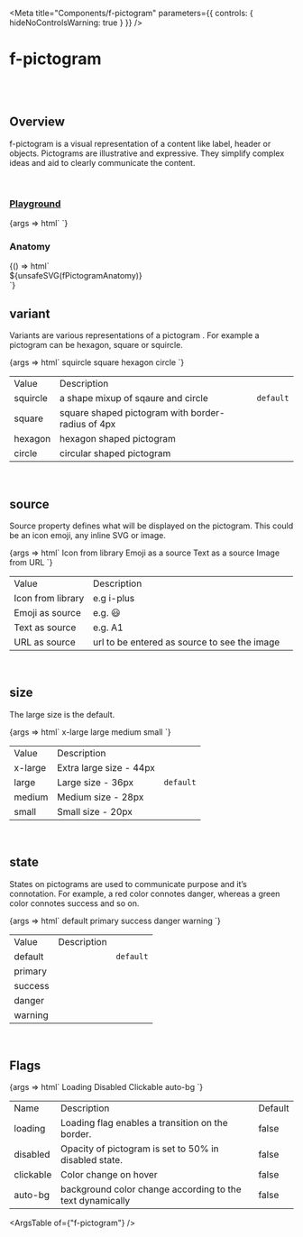 
<Meta
	title="Components/f-pictogram"
	parameters={{
		controls: { hideNoControlsWarning: true }
	}}
/>

# f-pictogram

<br />
<br />

## Overview

<f-divider></f-divider>

f-pictogram is a visual representation of a content like label, header or objects. Pictograms are
illustrative and expressive. They simplify complex ideas and aid to clearly communicate the
content.

<br />

### [Playground](/story/components-f-pictogram--playground)

<Canvas>
	<Story
		name="Playground"
		argTypes={{
			variant: {
				control: "select",
				options: ["squircle", "sqaure", "circle", "hexagon"]
			},
			size: {
				control: "select",
				options: ["x-large", "large", "medium", "small"]
			},
			state: {
				control: "select",
				options: ["default", "primary", "success", "danger", "warning", "inherit"]
			},
			["auto-bg"]: {
				control: { type: "boolean" }
			},
			loading: {
				control: { type: "boolean" },
				if: { arg: "disabled", eq: false }
			},
			disabled: {
				control: { type: "boolean" },
				if: { arg: "loading", eq: false }
			},
			clickable: {
				control: { type: "boolean" },
				if: { arg: "disabled", eq: false }
			}
		}}
		args={{
			variant: "squircle",
			source: "i-app",
			size: "medium",
			state: "default",
			["auto-bg"]: false,
			loading: false,
			disabled: false,
			clickable: false
		}}
	>
		{args => html`<f-div direction="column" padding="x-large">
			<f-pictogram
				.variant=${args.variant}
				source=${args.source}
				.size=${args.size}
				.state=${args.state}
				.loading=${args.loading}
				.disabled=${args.disabled}
				.clickable=${args.clickable}
				?auto-bg=${args["auto-bg"]}
			></f-pictogram>
		</f-div>`}
	</Story>
</Canvas>

<br />

### Anatomy

<f-divider></f-divider>

<Story name="Anatomy">
	{() => html`<div class="align-center">${unsafeSVG(fPictogramAnatomy)}</div>`}
</Story>

<br />

## variant

<f-divider></f-divider>

Variants are various representations of a pictogram . For example a pictogram can be hexagon,
square or squircle.

<Canvas>
	<Story
		name="variant"
		parameters={{
			docs: {
				inlineStories: false,
				iframeHeight: 200
			}
		}}
	>
		{args => html`<f-div gap="medium" padding="x-large" direction="row" align="middle-center">
			<f-div
				height="hug-content"
				align="middle-center"
				padding="none"
				gap="large"
				direction="column"
			>
				<f-text variant="para" size="large" weight="medium">squircle</f-text>
				<f-pictogram source="💬"></f-pictogram>
			</f-div>
			<f-div
				height="hug-content"
				align="middle-center"
				padding="none"
				gap="large"
				direction="column"
			>
				<f-text variant="para" size="large" weight="medium">square</f-text>
				<f-pictogram source="🎲" variant="square"></f-pictogram>
			</f-div>
			<f-div
				height="hug-content"
				align="middle-center"
				padding="none"
				gap="large"
				direction="column"
			>
				<f-text variant="para" size="large" weight="medium">hexagon</f-text>
				<f-pictogram source="🚀" variant="hexagon"></f-pictogram>
			</f-div>
			<f-div
				height="hug-content"
				align="middle-center"
				padding="none"
				gap="large"
				direction="column"
			>
				<f-text variant="para" size="large" weight="medium">circle</f-text>
				<f-pictogram source="🚗" variant="circle"></f-pictogram>
			</f-div>
		</f-div>`}
	</Story>
</Canvas>

<table class="custom-table">
	<tbody>
		<tr>
			<td>Value</td>
			<td>Description</td>
			<td></td>
		</tr>
		<tr>
			<td>squircle</td>
			<td>a shape mixup of sqaure and circle</td>
			<td>
				<code>default</code>
			</td>
		</tr>
		<tr>
			<td>square</td>
			<td>square shaped pictogram with border-radius of 4px</td>
			<td></td>
		</tr>
		<tr>
			<td>hexagon</td>
			<td>hexagon shaped pictogram</td>
			<td></td>
		</tr>
		<tr>
			<td>circle</td>
			<td>circular shaped pictogram</td>
			<td></td>
		</tr>
	</tbody>
</table>

<br />

## source

<f-divider></f-divider>

Source property defines what will be displayed on the pictogram. This could be an icon emoji, any
inline SVG or image.

<Canvas>
	<Story
		name="source"
		parameters={{
			docs: {
				inlineStories: false,
				iframeHeight: 200
			}
		}}
	>
		{args => html`<f-div gap="medium" padding="x-large" direction="row" align="middle-center">
			<f-div padding="large" gap="medium" direction="column" width="hug-content">
				<f-div height="hug-content" padding="none" align="middle-center">
					<f-text variant="para" size="large" weight="medium">Icon from library</f-text>
				</f-div>
				<f-div height="hug-content" padding="none" align="middle-center">
					<f-pictogram source="i-app"></f-pictogram>
				</f-div>
			</f-div>
			<f-div padding="large" gap="medium" direction="column" width="hug-content">
				<f-div height="hug-content" padding="none" align="middle-center">
					<f-text variant="para" size="large" weight="medium">Emoji as a source</f-text>
				</f-div>
				<f-div height="hug-content" padding="none" align="middle-center" overflow="hidden">
					<f-pictogram source="💬"></f-pictogram>
				</f-div>
			</f-div>
			<f-div padding="large" gap="medium" direction="column" width="hug-content">
				<f-div height="hug-content" padding="none" align="middle-center">
					<f-text variant="para" size="large" weight="medium">Text as a source</f-text>
				</f-div>
				<f-div height="hug-content" padding="none" align="middle-center" overflow="hidden">
					<f-pictogram source="A1"></f-pictogram>
				</f-div>
			</f-div>
			<f-div padding="large" gap="medium" direction="column" width="hug-content">
				<f-div height="hug-content" padding="none" align="middle-center">
					<f-text variant="para" size="large" weight="medium">Image from URL</f-text>
				</f-div>
				<f-div height="hug-content" padding="none" align="middle-center" overflow="hidden">
					<f-pictogram
						source="https://images.unsplash.com/photo-1633332755192-727a05c4013d?ixlib=rb-1.2.1&ixid=MnwxMjA3fDB8MHxzZWFyY2h8MXx8dXNlcnxlbnwwfHwwfHw%3D&w=1000&q=80"
					></f-pictogram>
				</f-div>
			</f-div>
		</f-div>`}
	</Story>
</Canvas>

<table class="custom-table">
	<tbody>
		<tr>
			<td>Value</td>
			<td>Description</td>
			<td></td>
		</tr>
		<tr>
			<td>Icon from library</td>
			<td>e.g i-plus</td>
			<td></td>
		</tr>
		<tr>
			<td>Emoji as source</td>
			<td>e.g. 😃</td>
			<td></td>
		</tr>
		<tr>
			<td>Text as source</td>
			<td>e.g. A1</td>
			<td></td>
		</tr>
		<tr>
			<td>URL as source</td>
			<td>url to be entered as source to see the image</td>
			<td></td>
		</tr>
	</tbody>
</table>

<br />

## size

<f-divider></f-divider>

The large size is the default.

<Canvas>
	<Story
		name="size"
		parameters={{
			docs: {
				inlineStories: false,
				iframeHeight: 200
			}
		}}
	>
		{args => html`<f-div gap="medium" padding="x-large" align="middle-center">
      <f-div padding="large" gap="medium" direction="column" width="hug-content">
        <f-div height="hug-content" padding="none" align="middle-center">
          <f-text variant="para" size="large" weight="medium">x-large</f-text>
        </f-div>
        <f-div height="hug-content" padding="none" align="middle-center">
          <f-pictogram source="💬" size="x-large"></f-pictogram>
        </f-div>
      </f-div>
      <f-div padding="large" gap="medium" direction="column" width="hug-content">
        <f-div height="hug-content" padding="none" align="middle-center">
          <f-text variant="para" size="large" weight="medium">large<f-text>
        </f-div>
        <f-div height="hug-content" padding="none" align="middle-center">
          <f-pictogram source="💬" size="large"></f-pictogram>
        </f-div>
      </f-div>
      <f-div padding="large" gap="medium" direction="column" width="hug-content">
        <f-div height="hug-content" padding="none" align="middle-center">
          <f-text variant="para" size="large" weight="medium">medium</f-text>
        </f-div>
        <f-div height="hug-content" padding="none" align="middle-center">
          <f-pictogram source="💬" size="medium"></f-pictogram>
        </f-div>
      </f-div>
      <f-div padding="large" gap="medium" direction="column" width="hug-content">
        <f-div height="hug-content" padding="none" align="middle-center">
          <f-text variant="para" size="large" weight="medium">small<f-text>
        </f-div>
        <f-div height="hug-content" padding="none" align="middle-center">
          <f-pictogram source="💬" size="small"></f-pictogram>
        </f-div>
      </f-div>
    </f-div>`}
	</Story>
</Canvas>

<table class="custom-table">
	<tbody>
		<tr>
			<td>Value</td>
			<td>Description</td>
			<td></td>
		</tr>
		<tr>
			<td>x-large</td>
			<td>Extra large size - 44px</td>
			<td></td>
		</tr>
		<tr>
			<td>large</td>
			<td>Large size - 36px</td>
			<td>
				<code>default</code>
			</td>
		</tr>
		<tr>
			<td>medium</td>
			<td>Medium size - 28px</td>
			<td></td>
		</tr>
		<tr>
			<td>small</td>
			<td>Small size - 20px</td>
			<td></td>
		</tr>
	</tbody>
</table>

<br />

## state

<f-divider></f-divider>

States on pictograms are used to communicate purpose and it’s connotation. For example, a red
color connotes danger, whereas a green color connotes success and so on.

<Canvas>
	<Story
		name="state"
		parameters={{
			docs: {
				inlineStories: false,
				iframeHeight: 200
			}
		}}
	>
		{args => html`<f-div gap="medium" padding="x-large" align="middle-center">
      <f-div padding="large" gap="medium" direction="column" width="hug-content">
        <f-div height="hug-content" padding="none" align="middle-center">
          <f-text variant="para" size="large" weight="medium">default</f-text>
        </f-div>
        <f-div height="hug-content" padding="none" align="middle-center">
          <f-pictogram source="💬" state="default"></f-pictogram>
        </f-div>
      </f-div>
      <f-div padding="large" gap="medium" direction="column" width="hug-content">
        <f-div height="hug-content" padding="none" align="middle-center">
          <f-text variant="para" size="large" weight="medium">primary<f-text>
        </f-div>
        <f-div height="hug-content" padding="none" align="middle-center">
          <f-pictogram source="💬" state="primary"></f-pictogram>
        </f-div>
      </f-div>
      <f-div padding="large" gap="medium" direction="column" width="hug-content">
        <f-div height="hug-content" padding="none" align="middle-center">
          <f-text variant="para" size="large" weight="medium">success</f-text>
        </f-div>
        <f-div height="hug-content" padding="none" align="middle-center">
          <f-pictogram source="💬" state="success"></f-pictogram>
        </f-div>
      </f-div>
            <f-div padding="large" gap="medium" direction="column" width="hug-content">
        <f-div height="hug-content" padding="none" align="middle-center">
          <f-text variant="para" size="large" weight="medium">danger</f-text>
        </f-div>
        <f-div height="hug-content" padding="none" align="middle-center">
          <f-pictogram source="💬" state="danger"></f-pictogram>
        </f-div>
      </f-div>
            <f-div padding="large" gap="medium" direction="column" width="hug-content">
        <f-div height="hug-content" padding="none" align="middle-center">
          <f-text variant="para" size="large" weight="medium">warning</f-text>
        </f-div>
        <f-div height="hug-content" padding="none" align="middle-center">
          <f-pictogram source="💬" state="warning"></f-pictogram>
        </f-div>
      </f-div>
    </f-div>`}
	</Story>
</Canvas>

<table class="custom-table">
	<tbody>
		<tr>
			<td>Value</td>
			<td>Description</td>
			<td></td>
		</tr>
		<tr>
			<td>default</td>
			<td></td>
			<td>
				<code>default</code>
			</td>
		</tr>
		<tr>
			<td>primary</td>
			<td></td>
			<td></td>
		</tr>
		<tr>
			<td>success</td>
			<td></td>
			<td></td>
		</tr>
		<tr>
			<td>danger</td>
			<td></td>
			<td></td>
		</tr>
		<tr>
			<td>warning</td>
			<td></td>
			<td></td>
		</tr>
	</tbody>
</table>

<br />

## Flags

<f-divider></f-divider>

<Canvas>
	<Story
		name="Flags"
		parameters={{
			docs: {
				inlineStories: false,
				iframeHeight: 200
			}
		}}
	>
		{args => html`<f-div gap="large" padding="x-large" direction="column">
			<f-div height="hug-content" padding="none">
				<f-text variant="para" size="large" weight="medium">Loading</f-text>
			</f-div>
			<f-div padding="none" direction="row" gap="x-large" overflow="hidden">
				<f-pictogram source="💬" size="x-large"></f-pictogram>
				<f-pictogram source="💬" size="x-large" loading=${true}></f-pictogram>
			</f-div>
			<f-div height="hug-content" padding="none">
				<f-text variant="para" size="large" weight="medium">Disabled</f-text>
			</f-div>
			<f-div padding="none" direction="row" gap="x-large">
				<f-pictogram source="💬" size="x-large"></f-pictogram>
				<f-pictogram source="💬" size="x-large" disabled=${true}></f-pictogram>
			</f-div>
			<f-div height="hug-content" padding="none">
				<f-text variant="para" size="large" weight="medium">Clickable</f-text>
			</f-div>
			<f-div padding="none" direction="row" gap="x-large">
				<f-pictogram source="💬" size="x-large" clickable=${true}></f-pictogram>
			</f-div>
			<f-div height="hug-content" padding="none">
				<f-text variant="para" size="large" weight="medium">auto-bg</f-text>
			</f-div>
			<f-div padding="none" direction="row" gap="x-large">
				<f-pictogram variant="circle" source="AN" size="x-large" auto-bg=${true}></f-pictogram>
			</f-div>
		</f-div>`}
	</Story>
</Canvas>

<table class="custom-table">
	<tbody>
		<tr>
			<td>Name</td>
			<td>Description</td>
			<td>Default</td>
		</tr>
		<tr>
			<td>loading</td>
			<td>Loading flag enables a transition on the border.</td>
			<td>false</td>
		</tr>
		<tr>
			<td>disabled</td>
			<td>Opacity of pictogram is set to 50% in disabled state.</td>
			<td>false </td>
		</tr>
		<tr>
			<td>clickable</td>
			<td>Color change on hover</td>
			<td>false</td>
		</tr>
		<tr>
			<td>auto-bg</td>
			<td>background color change according to the text dynamically</td>
			<td>false</td>
		</tr>
	</tbody>
</table>

<ArgsTable of={"f-pictogram"} />
